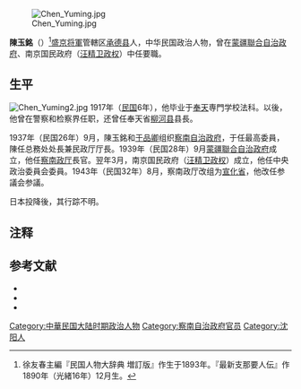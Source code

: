 {{about|中华民国政治人物|清朝嘉慶年间進士|陳玉銘 (嘉慶進士)|现代画家|陈玉铭 (画家)}}

[[File:Chen_Yuming.jpg|thumb]]

'''陳玉銘'''（{{bd|1893年||?|}}）<ref>徐友春主編『民国人物大辞典 増訂版』作生于1893年。『最新支那要人伝』作1890年（光緒16年）12月生。</ref>[[盛京将軍|盛京将軍]]管轄区[[承德县|承德县]]人，中华民国政治人物，曾在[[蒙疆聯合自治政府|蒙疆聯合自治政府]]、南京国民政府（[[汪精卫政权|汪精卫政权]]）中任要職。

== 生平 ==
[[File:Chen_Yuming2.jpg|thumb]]
1917年（[[民国紀元|民国]]6年），他毕业于[[奉天省_(中華民国)|奉天]]専門学校法科。以後，他曾在警察和检察界任职，还曾任奉天省[[柳河县|柳河县]]县長。

1937年（民国26年）9月，陳玉銘和[[于品卿|于品卿]]组织[[察南自治政府|察南自治政府]]，于任最高委員，陳任总務处处長兼民政厅厅長。1939年（民国28年）9月[[蒙疆聯合自治政府|蒙疆聯合自治政府]]成立，他任[[察南政厅|察南政厅]]長官。翌年3月，南京国民政府（[[汪精卫政权|汪精卫政权]]）成立，他任中央政治委員会委員。1943年（民国32年）8月，察南政厅改组为[[宣化省|宣化省]]，他改任参議会参議。

日本投降後，其行踪不明。

== 注释 ==
{{commonscat|Chen Yuming}}
{{reflist}}

== 参考文献 ==
* <span style="font-size:90%;">{{Cite book<!--|和書-->|author = 徐友春主編|title = 民国人物大辞典 増訂版|year = 2007|publisher = 河北人民出版社|isbn = 978-7-202-03014-1}}</span>
* <span style="font-size:90%;">{{Cite book<!--|和書-->|author = 劉寿林等編|title = 民国職官年表|year = 1995|publisher = [[中華書局|中華書局]]|isbn = 7-101-01320-1}}</span>
* <span style="font-size:90%;">{{Cite book<!--|和書-->|author = |title = 最新支那要人伝|year = 1941|publisher = [[朝日新聞社|朝日新聞社]]|isbn = }}</span>

{{察哈尔行政长官|伪}}

{{DEFAULTSORT:Chen陈}}
[[Category:中華民国大陆时期政治人物|Category:中華民国大陆时期政治人物]]
[[Category:察南自治政府官员|Category:察南自治政府官员]]
[[Category:沈阳人|Category:沈阳人]]